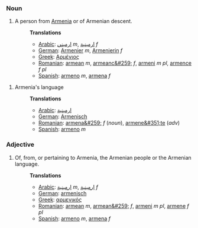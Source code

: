 ===Noun===
#A person from [[Armenia]] or of Armenian descent.
#:'''Translations'''
#:*[[Arabic]]: [[ارميني]] ''m'', [[ارمينية]] ''f''
#:*[[German]]: [[Armenier]] ''m'', [[Armenierin]] ''f''
#:*[[Greek]]: [[Αρμένιος]]
#:*[[Romanian]]: [[armean]] ''m'', [[armeanc&#259;]] ''f'', [[armeni]] ''m pl'', [[armence]] ''f pl''
#:*[[Spanish]]: [[armeno]] ''m'', [[armena]] ''f''

#Armenia's language
#:'''Translations'''
#:*[[Arabic]]: [[ارمينية]]
#:*[[German]]: [[Armenisch]]
#:*[[Romanian]]: [[armena&#259;]] ''f'' (''noun''), [[armene&#351;te]] (''adv'')
#:*[[Spanish]]: [[armeno]] ''m''

===Adjective===
#Of, from, or pertaining to Armenia, the Armenian people or the Armenian language.
#:'''Translations'''
#:*[[Arabic]]: [[ارمينية]] ''m'', [[ارمينية]] ''f''
#:*[[German]]: [[armenisch]]
#:*[[Greek]]: [[αρμενικός]]
#:*[[Romanian]]: [[armean]] ''m'', [[armean&#259;]] ''f'', [[armeni]] ''m pl'', [[armene]] ''f pl''
#:*[[Spanish]]: [[armeno]] ''m'', [[armena]] ''f''
